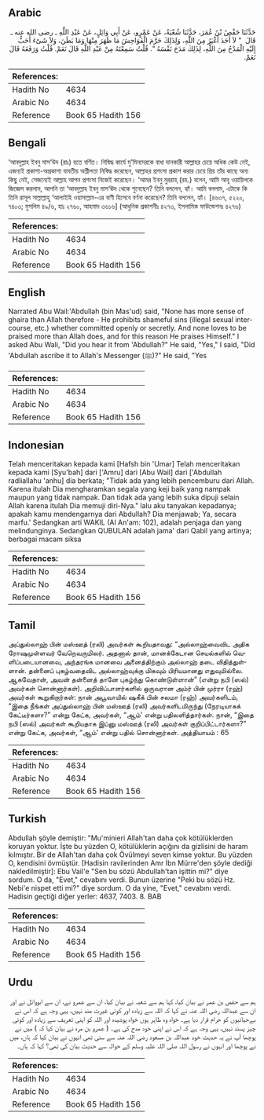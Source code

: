 ## Arabic


<div dir="rtl" lang="ar" style={{fontSize:'larger',backgroundColor:'#f8f9fa',padding:20}}>
حَدَّثَنَا حَفْصُ بْنُ عُمَرَ، حَدَّثَنَا شُعْبَةُ، عَنْ عَمْرٍو، عَنْ أَبِي وَائِلٍ، عَنْ عَبْدِ اللَّهِ ـ رضى الله عنه ـ قَالَ ‏ "‏ لاَ أَحَدَ أَغْيَرُ مِنَ اللَّهِ، وَلِذَلِكَ حَرَّمَ الْفَوَاحِشَ مَا ظَهَرَ مِنْهَا وَمَا بَطَنَ، وَلاَ شَىْءَ أَحَبُّ إِلَيْهِ الْمَدْحُ مِنَ اللَّهِ، لِذَلِكَ مَدَحَ نَفْسَهُ ‏"‏‏.‏ قُلْتُ سَمِعْتَهُ مِنْ عَبْدِ اللَّهِ قَالَ نَعَمْ‏.‏ قُلْتُ وَرَفَعَهُ قَالَ نَعَمْ‏.‏
</div>
<div style={{backgroundColor:'#f8f9fa',padding:20, marginBottom: 10}}><table> <thead> <tr> <th>References:</th> <th></th> </tr> </thead> <tbody><tr><td>Hadith No</td><td>4634</td></tr><tr><td>Arabic No</td><td>4634</td></tr><tr><td>Reference</td><td>Book 65 Hadith 156</td></tr></tbody></table></div>

## Bengali


<div dir="ltr" lang="bn" style={{fontSize:'larger',backgroundColor:'#f8f9fa',padding:20}}>
‘আবদুল্লাহ ইবনু মাস‘উদ (রাঃ) হতে বর্ণিত। নিষিদ্ধ কার্যে মু’মিনদেরকে বাধা দানকারী আল্লাহর চেয়ে অধিক কেউ নেই, এজন্যই প্রকাশ্য-অপ্রকাশ্য যাবতীয় অশ্লীলতা নিষিদ্ধ করেছেন, আল্লাহর প্রশংসা প্রকাশ করার চেয়ে প্রিয় তাঁর কাছে অন্য কিছু নেই, সেজন্যেই আল্লাহ আপন প্রশংসা নিজেই করেছেন। ‘আমর ইবনু মুররাহ্ (রহ.) বলেন, আমি আবূ ওয়ায়িলকে জিজ্ঞেস করলাম, আপনি তা ‘আবদুল্লাহ ইবনু মাস‘ঊদ থেকে শুনেছেন? তিনি বললেন, হ্যাঁ। আমি বললাম, এটাকে কি তিনি রাসূল সাল্লাল্লাহু ‘আলাইহি ওয়াসাল্লাম-এর বাণী হিসেবে বর্ণনা করেছেন? তিনি বললেন, হ্যাঁ। [৪৬৩৭, ৫২২০, ৭৪০৩; মুসলিম ৪৯/৬, হাঃ ২৭৬০, আহমাদ ৩৬১৬] (আধুনিক প্রকাশনীঃ ৪২৭৩, ইসলামিক ফাউন্ডেশনঃ ৪২৭৬)
</div>
<div style={{backgroundColor:'#f8f9fa',padding:20, marginBottom: 10}}><table> <thead> <tr> <th>References:</th> <th></th> </tr> </thead> <tbody><tr><td>Hadith No</td><td>4634</td></tr><tr><td>Arabic No</td><td>4634</td></tr><tr><td>Reference</td><td>Book 65 Hadith 156</td></tr></tbody></table></div>

## English


<div dir="ltr" lang="en" style={{fontSize:'larger',backgroundColor:'#f8f9fa',padding:20}}>
Narrated Abu Wail:'Abdullah (bin Mas'ud) said, "None has more sense of ghaira than Allah therefore - He prohibits shameful sins (illegal sexual intercourse, etc.) whether committed openly or secretly. And none loves to be praised more than Allah does, and for this reason He praises Himself." I asked Abu Wali, "Did you hear it from 'Abdullah?" He said, "Yes," I said, "Did 'Abdullah ascribe it to Allah's Messenger (ﷺ)?" He said, "Yes
</div>
<div style={{backgroundColor:'#f8f9fa',padding:20, marginBottom: 10}}><table> <thead> <tr> <th>References:</th> <th></th> </tr> </thead> <tbody><tr><td>Hadith No</td><td>4634</td></tr><tr><td>Arabic No</td><td>4634</td></tr><tr><td>Reference</td><td>Book 65 Hadith 156</td></tr></tbody></table></div>

## Indonesian


<div dir="ltr" lang="id" style={{fontSize:'larger',backgroundColor:'#f8f9fa',padding:20}}>
Telah menceritakan kepada kami [Hafsh bin 'Umar] Telah menceritakan kepada kami [Syu'bah] dari ['Amru] dari [Abu Wail] dari ['Abdullah radliallahu 'anhu] dia berkata; "Tidak ada yang lebih pencemburu dari Allah. Karena itulah Dia mengharamkan segala yang keji baik yang nampak maupun yang tidak nampak. Dan tidak ada yang lebih suka dipuji selain Allah karena itulah Dia memuji diri-Nya." lalu aku tanyakan kepadanya; apakah kamu mendengarnya dari Abdullah? Dia menjawab; Ya, secara marfu.' Sedangkan arti WAKIL (Al An'am: 102), adalah penjaga dan yang melindunginya. Sedangkan QUBULAN adalah jama' dari Qabil yang artinya; berbagai macam siksa
</div>
<div style={{backgroundColor:'#f8f9fa',padding:20, marginBottom: 10}}><table> <thead> <tr> <th>References:</th> <th></th> </tr> </thead> <tbody><tr><td>Hadith No</td><td>4634</td></tr><tr><td>Arabic No</td><td>4634</td></tr><tr><td>Reference</td><td>Book 65 Hadith 156</td></tr></tbody></table></div>

## Tamil


<div dir="ltr" lang="ta" style={{fontSize:'larger',backgroundColor:'#f8f9fa',padding:20}}>
அப்துல்லாஹ் பின் மஸ்ஊத் (ரலி) அவர்கள் கூறியதாவது: “அல்லாஹ்வைவிட அதிக ரோஷமுள்ளவர் வேறெவருமிலர். அதனால் தான், மானக்கேடான செயல்களில் வெளிப்படையானவை, அந்தரங்க மானவை அனைத்திற்கும் அல்லாஹ் தடை விதித்துள்ளான். தன்னைப் புகழ்வதைவிட அல்லாஹ்வுக்கு மிகவும் பிரியமானது எதுவுமில்லை. ஆகவேதான், அவன் தன்னைத் தானே புகழ்ந்து கொண்டுள்ளான்” (என்று நபி (ஸல்) அவர்கள் சொன்னார்கள்). அறிவிப்பாளர்களில் ஒருவரான அம்ர் பின் முர்ரா (ரஹ்) அவர்கள் கூறுகிறார்கள்: நான் அபூவாயில் ஷகீக் பின் சலமா (ரஹ்) அவர்களிடம், “இதை நீங்கள் அப்துல்லாஹ் பின் மஸ்ஊத் (ரலி) அவர்களிடமிருந்து (நேரடியாகக் கேட்டீர்களா?” என்று கேட்க, அவர்கள், “ஆம்' என்று பதிலளித்தார்கள். நான், “இதை நபி (ஸல்) அவர்கள் கூறியதாக இப்னு மஸ்ஊத் (ரலி) அவர்கள் குறிப்பிட்டார்களா?” என்று கேட்க, அவர்கள், “ஆம்' என்று பதில் சொன்னார்கள். அத்தியாயம் : 65
</div>
<div style={{backgroundColor:'#f8f9fa',padding:20, marginBottom: 10}}><table> <thead> <tr> <th>References:</th> <th></th> </tr> </thead> <tbody><tr><td>Hadith No</td><td>4634</td></tr><tr><td>Arabic No</td><td>4634</td></tr><tr><td>Reference</td><td>Book 65 Hadith 156</td></tr></tbody></table></div>

## Turkish


<div dir="ltr" lang="tr" style={{fontSize:'larger',backgroundColor:'#f8f9fa',padding:20}}>
Abdullah şöyle demiştir: "Mu'minieri Allah'tan daha çok kötülüklerden koruyan yoktur. İşte bu yüzden O, kötülüklerin açığını da gizlisini de haram kılmıştır. Bir de Allah'tan daha çok Övülmeyi seven kimse yoktur. Bu yüzden O, kendisini övmüştür. [Hadisin ravilerinden Amr İbn Mürre'den şöyle dediği nakledilmiştir]: Ebu Vail'e "Sen bu sözü Abdullah'tan işittin mi?" diye sordum. O da, "Evet," cevabını verdi. Bunun üzerine "Peki bu sözü Hz. Nebi'e nispet etti mi?" diye sordum. O da yine, "Evet," cevabını verdi. Hadisin geçtiği diğer yerler: 4637, 7403. 8. BAB
</div>
<div style={{backgroundColor:'#f8f9fa',padding:20, marginBottom: 10}}><table> <thead> <tr> <th>References:</th> <th></th> </tr> </thead> <tbody><tr><td>Hadith No</td><td>4634</td></tr><tr><td>Arabic No</td><td>4634</td></tr><tr><td>Reference</td><td>Book 65 Hadith 156</td></tr></tbody></table></div>

## Urdu


<div dir="rtl" lang="ur" style={{fontSize:'larger',backgroundColor:'#f8f9fa',padding:20}}>
ہم سے حفص بن عمر نے بیان کیا، کہا ہم سے شعبہ نے بیان کیا، ان سے عمرو نے، ان سے ابووائل نے اور ان سے عبداللہ رضی اللہ عنہ نے کہا کہ اللہ سے زیادہ اور کوئی غیرت مند نہیں، یہی وجہ ہے کہ اس نے بےحیائیوں کو حرام قرار دیا ہے۔ خواہ وہ ظاہر ہوں خواہ پوشیدہ اور اللہ کو اپنی تعریف سے زیادہ اور کوئی چیز پسند نہیں، یہی وجہ ہے کہ اس نے اپنی خود مدح کی ہے۔ ( عمرو بن مرہ نے بیان کیا کہ ) میں نے پوچھا آپ نے یہ حدیث خود عبداللہ بن مسعود رضی اللہ عنہ سے سنی تھی انہوں نے بیان کیا کہ ہاں، میں نے پوچھا اور انہوں نے رسول اللہ صلی اللہ علیہ وسلم کے حوالہ سے حدیث بیان کی تھی؟ کہا کہ ہاں۔
</div>
<div style={{backgroundColor:'#f8f9fa',padding:20, marginBottom: 10}}><table> <thead> <tr> <th>References:</th> <th></th> </tr> </thead> <tbody><tr><td>Hadith No</td><td>4634</td></tr><tr><td>Arabic No</td><td>4634</td></tr><tr><td>Reference</td><td>Book 65 Hadith 156</td></tr></tbody></table></div>